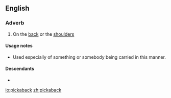 ==English==

===Adverb===
{{en-adv|-}}

# On the [[back]] or the [[shoulder]]s

====Usage notes====
* Used especially of something or somebody being carried in this manner.

====Descendants====
* {{l|en|piggyback}}

[[io:pickaback]]
[[zh:pickaback]]